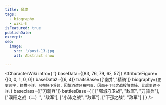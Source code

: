 ```yaml
---
title: 侯成
tags:
  - biography
  - wiki-h
isFeatured: true
publishDate:
excerpt:
seo:
  image:
    src: '/post-13.jpg'
    alt: Abstract snow

---
```



<CharacterWiki
  intro={``}
  baseData={[83, 76, 79, 68, 57]}
  AttributeFigure={[0, 0, 1, 0, 0]}
  baseData2={[6, 4]}
  traitsBase={['幽并', '精骑']}
  biography={`正史阙字，籍贯不详。吕布帐下将领，因酿酒遭吕布呵责，因而于下邳之战投降曹操，此后事迹不详。`}
  baseclass={["刀骑兵"]}
  battlesBase={
    [
      ["鄄城守卫战", "敌军", "刀骑兵"],
      ["濮阳之战（二）", "敌军"],
      ["小沛之战", "敌军"],
      ["下邳之战", "敌军"]
    ]
  }
/>
